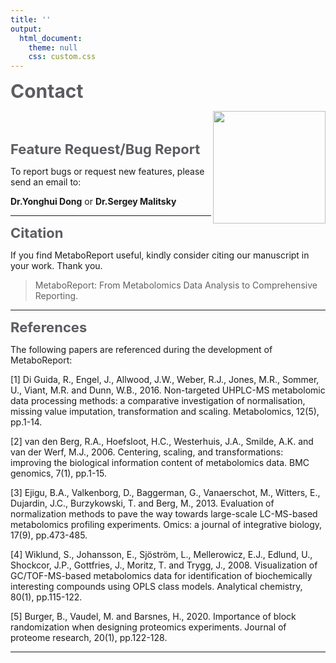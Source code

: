 ```yaml
---
title: ''
output:
  html_document:
    theme: null
    css: custom.css
---
```


<b><span style="color:#5c5d61; font-size:30px;">Contact</span></b>

<img src='img/logo.png' align="right" height="180"/>

<br></br>

<b><span style="color:#5c5d61; font-size:22px;">Feature Request/Bug Report</span></b>

To report bugs or request new features, please send an email to:

**Dr.Yonghui Dong** [<i class="fa fa-envelope-o fa-l" aria-hidden="true"></i>](mailto:yonghui.dong@gmail.com) or **Dr.Sergey Malitsky** [<i class="fa fa-envelope-o fa-l" aria-hidden="true"></i>](mailto:sergey.malitsky@weizmann.ac.il)

------

<b><span style="color:#5c5d61; font-size:22px;">Citation</span></b>

If you find MetaboReport useful, kindly consider citing our manuscript in your work. Thank you. <b><span style="color:#FF8B8B"><i class="fa fa-heart fa-1xl" aria-hidden="true"></i></span></b> <b><span style="color:#FF8B8B"><i class="fa fa-heart fa-2xl" aria-hidden="true"></i></span></b> <b><span style="color:#FF8B8B"><i class="fa fa-heart fa-1xl" aria-hidden="true"></i></span></b>

> MetaboReport: From Metabolomics Data Analysis to Comprehensive Reporting.

------

<b><span style="color:#5c5d61; font-size:22px;">References</span></b>

The following papers are referenced during the development of MetaboReport:

[1] Di Guida, R., Engel, J., Allwood, J.W., Weber, R.J., Jones, M.R., Sommer, U., Viant, M.R. and Dunn, W.B., 2016. Non-targeted UHPLC-MS metabolomic data processing methods: a comparative investigation of normalisation, missing value imputation, transformation and scaling. Metabolomics, 12(5), pp.1-14. 

[2] van den Berg, R.A., Hoefsloot, H.C., Westerhuis, J.A., Smilde, A.K. and van der Werf, M.J., 2006. Centering, scaling, and transformations: improving the biological information content of metabolomics data. BMC genomics, 7(1), pp.1-15.

[3] Ejigu, B.A., Valkenborg, D., Baggerman, G., Vanaerschot, M., Witters, E., Dujardin, J.C., Burzykowski, T. and Berg, M., 2013. Evaluation of normalization methods to pave the way towards large-scale LC-MS-based metabolomics profiling experiments. Omics: a journal of integrative biology, 17(9), pp.473-485. 

[4] Wiklund, S., Johansson, E., Sjöström, L., Mellerowicz, E.J., Edlund, U., Shockcor, J.P., Gottfries, J., Moritz, T. and Trygg, J., 2008. Visualization of GC/TOF-MS-based metabolomics data for identification of biochemically interesting compounds using OPLS class models. Analytical chemistry, 80(1), pp.115-122.

[5] Burger, B., Vaudel, M. and Barsnes, H., 2020. Importance of block randomization when designing proteomics experiments. Journal of proteome research, 20(1), pp.122-128.

------

